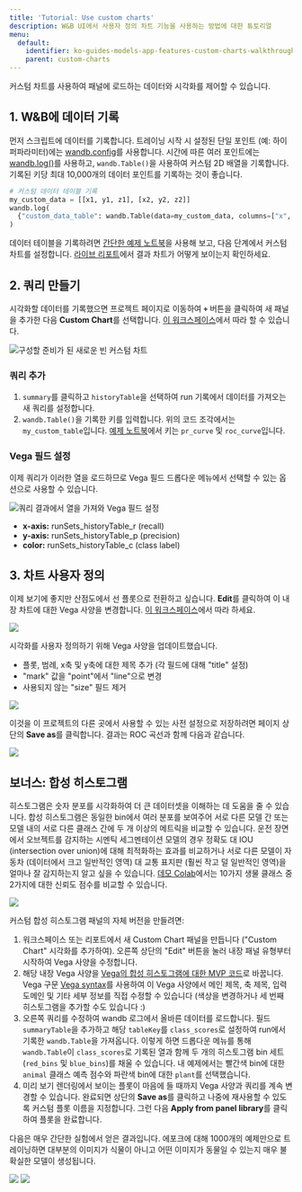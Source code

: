 ```yaml
---
title: 'Tutorial: Use custom charts'
description: W&B UI에서 사용자 정의 차트 기능을 사용하는 방법에 대한 튜토리얼
menu:
  default:
    identifier: ko-guides-models-app-features-custom-charts-walkthrough
    parent: custom-charts
---
```


커스텀 차트를 사용하여 패널에 로드하는 데이터와 시각화를 제어할 수 있습니다.

## 1. W&B에 데이터 기록

먼저 스크립트에 데이터를 기록합니다. 트레이닝 시작 시 설정된 단일 포인트 (예: 하이퍼파라미터)에는 [wandb.config](/ko/guides/track/config/)를 사용합니다. 시간에 따른 여러 포인트에는 [wandb.log()](/ko/guides/track/log/)를 사용하고, `wandb.Table()`을 사용하여 커스텀 2D 배열을 기록합니다. 기록된 키당 최대 10,000개의 데이터 포인트를 기록하는 것이 좋습니다.

```python
# 커스텀 데이터 테이블 기록
my_custom_data = [[x1, y1, z1], [x2, y2, z2]]
wandb.log(
  {"custom_data_table": wandb.Table(data=my_custom_data, columns=["x", "y", "z"])}
)
```

데이터 테이블을 기록하려면 [간단한 예제 노트북](https://bit.ly/custom-charts-colab)을 사용해 보고, 다음 단계에서 커스텀 차트를 설정합니다. [라이브 리포트](https://app.wandb.ai/demo-team/custom-charts/reports/Custom-Charts--VmlldzoyMTk5MDc)에서 결과 차트가 어떻게 보이는지 확인하세요.

## 2. 쿼리 만들기

시각화할 데이터를 기록했으면 프로젝트 페이지로 이동하여 **`+`** 버튼을 클릭하여 새 패널을 추가한 다음 **Custom Chart**를 선택합니다. [이 워크스페이스](https://app.wandb.ai/demo-team/custom-charts)에서 따라 할 수 있습니다.

<Frame>
    <img src="/images/app_ui/create_a_query.png" alt="구성할 준비가 된 새로운 빈 커스텀 차트"  />
</Frame>

### 쿼리 추가

1. `summary`를 클릭하고 `historyTable`을 선택하여 run 기록에서 데이터를 가져오는 새 쿼리를 설정합니다.
2. `wandb.Table()`을 기록한 키를 입력합니다. 위의 코드 조각에서는 `my_custom_table`입니다. [예제 노트북](https://bit.ly/custom-charts-colab)에서 키는 `pr_curve` 및 `roc_curve`입니다.

### Vega 필드 설정

이제 쿼리가 이러한 열을 로드하므로 Vega 필드 드롭다운 메뉴에서 선택할 수 있는 옵션으로 사용할 수 있습니다.

<Frame>
    <img src="/images/app_ui/set_vega_fields.png" alt="쿼리 결과에서 열을 가져와 Vega 필드 설정"  />
</Frame>

* **x-axis:** runSets_historyTable_r (recall)
* **y-axis:** runSets_historyTable_p (precision)
* **color:** runSets_historyTable_c (class label)

## 3. 차트 사용자 정의

이제 보기에 좋지만 산점도에서 선 플롯으로 전환하고 싶습니다. **Edit**를 클릭하여 이 내장 차트에 대한 Vega 사양을 변경합니다. [이 워크스페이스](https://app.wandb.ai/demo-team/custom-charts)에서 따라 하세요.

<Frame>
    <img src="/images/general/custom-charts-1.png"  />
</Frame>

시각화를 사용자 정의하기 위해 Vega 사양을 업데이트했습니다.

* 플롯, 범례, x축 및 y축에 대한 제목 추가 (각 필드에 대해 "title" 설정)
* "mark" 값을 "point"에서 "line"으로 변경
* 사용되지 않는 "size" 필드 제거

<Frame>
    <img src="/images/app_ui/customize_vega_spec_for_pr_curve.png"  />
</Frame>

이것을 이 프로젝트의 다른 곳에서 사용할 수 있는 사전 설정으로 저장하려면 페이지 상단의 **Save as**를 클릭합니다. 결과는 ROC 곡선과 함께 다음과 같습니다.

<Frame>
    <img src="/images/general/custom-charts-2.png"  />
</Frame>

## 보너스: 합성 히스토그램

히스토그램은 숫자 분포를 시각화하여 더 큰 데이터셋을 이해하는 데 도움을 줄 수 있습니다. 합성 히스토그램은 동일한 bin에서 여러 분포를 보여주어 서로 다른 모델 간 또는 모델 내의 서로 다른 클래스 간에 두 개 이상의 메트릭을 비교할 수 있습니다. 운전 장면에서 오브젝트를 감지하는 시멘틱 세그멘테이션 모델의 경우 정확도 대 IOU (intersection over union)에 대해 최적화하는 효과를 비교하거나 서로 다른 모델이 자동차 (데이터에서 크고 일반적인 영역) 대 교통 표지판 (훨씬 작고 덜 일반적인 영역)을 얼마나 잘 감지하는지 알고 싶을 수 있습니다. [데모 Colab](https://bit.ly/custom-charts-colab)에서는 10가지 생물 클래스 중 2가지에 대한 신뢰도 점수를 비교할 수 있습니다.

<Frame>
    <img src="/images/app_ui/composite_histograms.png"  />
</Frame>

커스텀 합성 히스토그램 패널의 자체 버전을 만들려면:

1. 워크스페이스 또는 리포트에서 새 Custom Chart 패널을 만듭니다 ("Custom Chart" 시각화를 추가하여). 오른쪽 상단의 "Edit" 버튼을 눌러 내장 패널 유형부터 시작하여 Vega 사양을 수정합니다.
2. 해당 내장 Vega 사양을 [Vega의 합성 히스토그램에 대한 MVP 코드](https://gist.github.com/staceysv/9bed36a2c0c2a427365991403611ce21)로 바꿉니다. Vega 구문 [Vega syntax](https://vega.github.io/)를 사용하여 이 Vega 사양에서 메인 제목, 축 제목, 입력 도메인 및 기타 세부 정보를 직접 수정할 수 있습니다 (색상을 변경하거나 세 번째 히스토그램을 추가할 수도 있습니다 :)
3. 오른쪽 쿼리를 수정하여 wandb 로그에서 올바른 데이터를 로드합니다. 필드 `summaryTable`을 추가하고 해당 `tableKey`를 `class_scores`로 설정하여 run에서 기록한 `wandb.Table`을 가져옵니다. 이렇게 하면 드롭다운 메뉴를 통해 `wandb.Table`이 `class_scores`로 기록된 열과 함께 두 개의 히스토그램 bin 세트 (`red_bins` 및 `blue_bins`)를 채울 수 있습니다. 내 예제에서는 빨간색 bin에 대한 `animal` 클래스 예측 점수와 파란색 bin에 대한 `plant`를 선택했습니다.
4. 미리 보기 렌더링에서 보이는 플롯이 마음에 들 때까지 Vega 사양과 쿼리를 계속 변경할 수 있습니다. 완료되면 상단의 **Save as**를 클릭하고 나중에 재사용할 수 있도록 커스텀 플롯 이름을 지정합니다. 그런 다음 **Apply from panel library**를 클릭하여 플롯을 완료합니다.

다음은 매우 간단한 실험에서 얻은 결과입니다. 에포크에 대해 1000개의 예제만으로 트레이닝하면 대부분의 이미지가 식물이 아니고 어떤 이미지가 동물일 수 있는지 매우 불확실한 모델이 생성됩니다.

<Frame>
    <img src="/images/general/custom-charts-3.png"  />
</Frame>

<Frame>
    <img src="/images/general/custom-charts-4.png"  />
</Frame>
